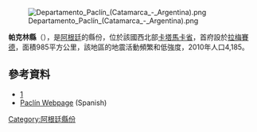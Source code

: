 [[Image:Departamento_Paclín_(Catamarca_-_Argentina).png|right]]

{{coord|28|10|S|65|41|W|display=title}}

'''帕克林縣'''（{{lang-es|Departamento Paclín}}），是[[阿根廷|阿根廷]]的縣份，位於該國西北部[[卡塔馬卡省|卡塔馬卡省]]，首府設於[[拉梅賽德_(卡塔馬卡省)|拉梅賽德]]，面積985平方公里，該地區的地震活動頻繁和低強度，2010年人口4,185。

==參考資料==
*[https://web.archive.org/web/20061216192200/http://www.camsencat.gov.ar/paclin.html]
*[https://web.archive.org/web/20061216192200/http://www.camsencat.gov.ar/paclin.html Paclín Webpage ] (Spanish)

{{Argentina-geo-stub}}
[[Category:阿根廷縣份|Category:阿根廷縣份]]